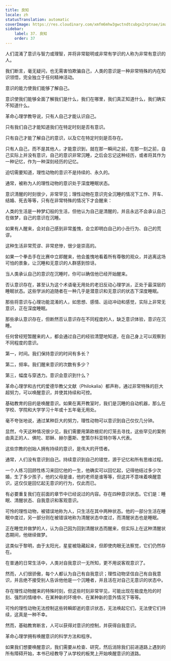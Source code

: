 ```yaml
---
title: 良知
locale: zh
statusTranslation: automatic
coverImage: https://res.cloudinary.com/xmfm6mhw3gwctndtcubgx2rptnae/image/upload/v1740337243/small_cover_educacion_fundamental_a051170f1c.webp
sidebar:
    label: 37. 良知
    order: 37
---
```

人们混淆了意识与智力或理智，并将非常聪明或非常有学识的人称为非常有意识的人。

我们断言，毫无疑问，也无需害怕欺骗自己，人类的意识是一种非常特殊的内在知识领悟，完全独立于任何精神活动。

意识的能力使我们能够了解自己。

意识使我们能够全面了解我们是什么，我们在哪里，我们真正知道什么，我们确实不知道什么。

革命心理学教导说，只有人自己才能认识自己。

只有我们自己才能知道我们在特定时刻是否有意识。

只有自己才能了解自己的意识，以及它在特定时刻是否存在。

只有人自己，而不是其他人，才能意识到，就在那一瞬间之前，在那一刻之前，自己实际上并没有意识，自己的意识非常沉睡，之后会忘记这种经历，或者将其作为一种记忆，作为一种深刻经历的记忆。

迫切需要知道，理性动物的意识不是持续的、永久的。

通常，被称为人的理性动物的意识处于深度睡眠状态。

意识清醒的时刻很少，非常罕见；理性动物在意识完全沉睡的情况下工作、开车、结婚、死去等等，只有在非常特殊的情况下才会醒来：

人类的生活是一种梦幻般的生活，但他认为自己是清醒的，并且永远不会承认自己在做梦，自己的意识在沉睡。

如果有人醒来，会对自己感到非常羞愧，会立即明白自己的小丑行为、自己的荒谬。

这种生活非常荒谬、非常悲惨，很少是崇高的。

如果一个拳击手在比赛中立即醒来，他会羞愧地看着所有尊敬的观众，并逃离这场可怕的景象，让沉睡和无意识的人群感到惊讶。

当人类承认自己的意识在沉睡时，你可以确信他已经开始醒来。

否认意识存在，甚至认为这个术语毫无用处的老旧反动心理学派，正处于最深层的睡眠状态。这些学派的追随者在一种几乎是潜意识和无意识的状态下深度睡眠。

那些将意识与心理功能混淆的人，如思想、感情、运动冲动和感觉，实际上非常无意识，正在深度睡眠。

那些承认意识存在，但断然否认意识存在不同程度的人，缺乏意识体验，意识在沉睡。

任何曾经短暂醒来的人，都会通过自己的经验清楚地知道，在自己身上可以观察到不同程度的意识。

第一，时间。我们保持意识的时间有多长？

第二，频率。我们醒来意识的次数有多少？

第三，幅度与穿透力。意识会意识到什么？

革命心理学和古代的爱德华教父文献（Philokalia）都声称，通过非常特殊的巨大超努力，可以唤醒意识，并使其持续和可控。

基础教育的目的是唤醒意识。如果在离开教室时，我们是沉睡的自动机器，那么在学校、学院和大学学习十年或十五年毫无用处。

毫不夸张地说，通过某种巨大的努力，理性动物可以意识到自己仅仅几分钟。

显然，今天这种情况很少见，我们需要用第欧根尼的灯笼去寻找，这些罕见的案例由真正的人、佛陀、耶稣、赫尔墨斯、奎策尔科亚特尔等人代表。

这些宗教的创始人拥有持续的意识，是伟大的开悟者。

通常，人们没有意识到自己。持续意识到自己的错觉，源于记忆和所有思维过程。

一个人练习回顾性练习来回忆他的一生，他确实可以回忆起，记得他结过多少次婚，生了多少孩子，他的父母是谁，他的老师是谁等等，但这并不意味着唤醒意识，这仅仅是回忆起无意识的行为，仅此而已。

有必要重复我们在前面的章节中已经说过的内容。存在四种意识状态。它们是：睡眠、清醒状态、自我意识和客观意识。

可怜的理性动物，被错误地称为人，只生活在其中两种状态。他的一部分生活在睡眠中度过，另一部分则在被错误地称为清醒状态中度过，而清醒状态也是睡眠。

正在睡觉并做梦的人，认为自己因为回到清醒状态而醒来，但实际上在这种清醒状态期间，他继续做梦。

这类似于黎明，由于太阳光，星星被隐藏起来，但即使肉眼无法察觉，它们仍然存在。

在普通的日常生活中，人类对自我意识一无所知，更不用说客观意识了。

然而，人们很骄傲，每个人都认为自己有自我意识；理性动物坚信自己有自我意识，并且绝不接受别人告诉他他是一个沉睡者，并且活在对自己无意识的状态中。

存在理性动物醒来的特殊时刻，但这些时刻非常罕见，可能出现在极度危险的时刻、强烈的情绪中、在某种新的环境中、在某种新的意外情况下等等。

可怜的理性动物无法控制这些转瞬即逝的意识状态，无法唤起它们，无法使它们持续，这真是一种不幸。

然而，基础教育断言，人可以获得对意识的控制，并获得自我意识。

革命心理学拥有唤醒意识的科学方法和程序。

如果我们想要唤醒意识，我们需要从检查、研究，然后消除我们前进道路上遇到的所有障碍开始，本书已经教导了从学校的板凳上开始唤醒意识的道路。

